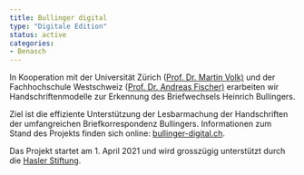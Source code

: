 ```yaml
---
title: Bullinger digital
type: "Digitale Edition"
status: active
categories:
- Benasch
---
```


In Kooperation mit der Universität Zürich ([Prof. Dr. Martin Volk)](https://www.cl.uzh.ch/de/people/team/compling/volk.html) und der Fachhochschule Westschweiz ([Prof. Dr. Andreas Fischer)](https://icosys.ch/) erarbeiten wir Handschriftenmodelle zur Erkennung des Briefwechsels Heinrich Bullingers.

Ziel ist die effiziente Unterstützung der Lesbarmachung der Handschriften der umfangreichen Briefkorrespondenz Bullingers. Informationen zum Stand des Projekts finden sich online: [bullinger-digital.ch](http://bullinger-digital.ch/).

Das Projekt startet am 1. April 2021 und wird grosszügig unterstützt durch die [Hasler Stiftung](https://haslerstiftung.ch/).